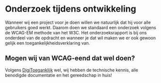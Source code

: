 # Onderzoek tijdens ontwikkeling

Wanneer wij een project voor je doen willen we natuurlijk dat hij voor alle gebruikers goed werkt. Daarom doen we standaard een onderzoek volgens de WCAG-EM methode van het W3C. Het onderzoeksrapport is bij ons onderdeel van de opdracht en wanneer je dat wil maken we er ook gewoon gelijk een toegankelijkheidsverklaring van.

## Mogen wij van WCAG-eend dat wel doen?

Volgens [DigiToeganklijk](https://www.digitoegankelijk.nl/toegankelijkheidsverklaring/onderzoek#zelf) wel, wij hebben de technische kennis, alle benodigde documentatie en het gereedschap in huis!
